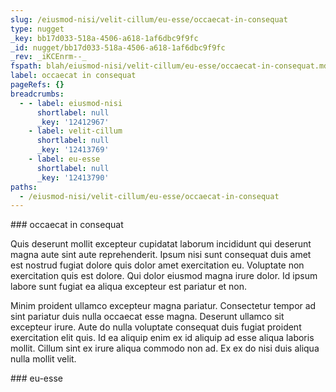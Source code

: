 ```yaml
---
slug: /eiusmod-nisi/velit-cillum/eu-esse/occaecat-in-consequat
type: nugget
_key: bb17d033-518a-4506-a618-1af6dbc9f9fc
_id: nugget/bb17d033-518a-4506-a618-1af6dbc9f9fc
_rev: _iKCEnrm--_
fspath: blah/eiusmod-nisi/velit-cillum/eu-esse/occaecat-in-consequat.md
label: occaecat in consequat
pageRefs: {}
breadcrumbs:
  - - label: eiusmod-nisi
      shortlabel: null
      _key: '12412967'
    - label: velit-cillum
      shortlabel: null
      _key: '12413769'
    - label: eu-esse
      shortlabel: null
      _key: '12413790'
paths:
  - /eiusmod-nisi/velit-cillum/eu-esse/occaecat-in-consequat
---
```


<NuggetArea>
<Nugget slug="/eiusmod-nisi/velit-cillum/eu-esse/occaecat-in-consequat" type="nugget" _key="bb17d033-518a-4506-a618-1af6dbc9f9fc" _id="nugget/bb17d033-518a-4506-a618-1af6dbc9f9fc" _rev="_iKCEnrm--_" fspath="blah/eiusmod-nisi/velit-cillum/eu-esse/occaecat-in-consequat.md" label="occaecat in consequat" paths="/eiusmod-nisi/velit-cillum/eu-esse/occaecat-in-consequat">
<NuggetBody>
### occaecat in consequat

Quis deserunt mollit excepteur cupidatat laborum incididunt qui deserunt magna aute sint aute reprehenderit. Ipsum nisi sunt consequat duis amet est nostrud fugiat dolore quis dolor amet exercitation eu. Voluptate non exercitation quis est dolore. Qui dolor eiusmod magna irure dolor. Id ipsum labore sunt fugiat ea aliqua excepteur est pariatur et non.

Minim proident ullamco excepteur magna pariatur. Consectetur tempor ad sint pariatur duis nulla occaecat esse magna. Deserunt ullamco sit excepteur irure. Aute do nulla voluptate consequat duis fugiat proident exercitation elit quis. Id ea aliquip enim ex id aliquip ad esse aliqua laboris mollit. Cillum sint ex irure aliqua commodo non ad. Ex ex do nisi duis aliqua nulla mollit velit.

</NuggetBody>
<Breadcrumbs>
<Crumbs>
<Crumb _key="12412967" label="eiusmod-nisi" /><Crumb _key="12413769" label="velit-cillum" /><Crumb _key="12413790" label="eu-esse" />
</Crumbs>
</Breadcrumbs>
</Nugget>

<NuggetsInbound>
</NuggetsInbound>
<NuggetsOutbound>
</NuggetsOutbound>
</NuggetArea>
<PassagesInbound>
<Passage direction="inbound" type="passage" _key="12413790" _id="passage/12413790" _rev="_iKCEnri--_" label="eu-esse" passage="eu-esse" fspath="blah/eiusmod-nisi/velit-cillum/eu-esse" paths="/eiusmod-nisi/velit-cillum/eu-esse" slug="/eiusmod-nisi/velit-cillum/eu-esse">
<NuggetBody>
### eu-esse

</NuggetBody>
<Breadcrumbs>
<Crumbs>
<Crumb _key="12412967" label="eiusmod-nisi" /><Crumb _key="12413769" label="velit-cillum" />
</Crumbs>
</Breadcrumbs>
</Passage>

</PassagesInbound>
<PassagesOutbound>
</PassagesOutbound>
